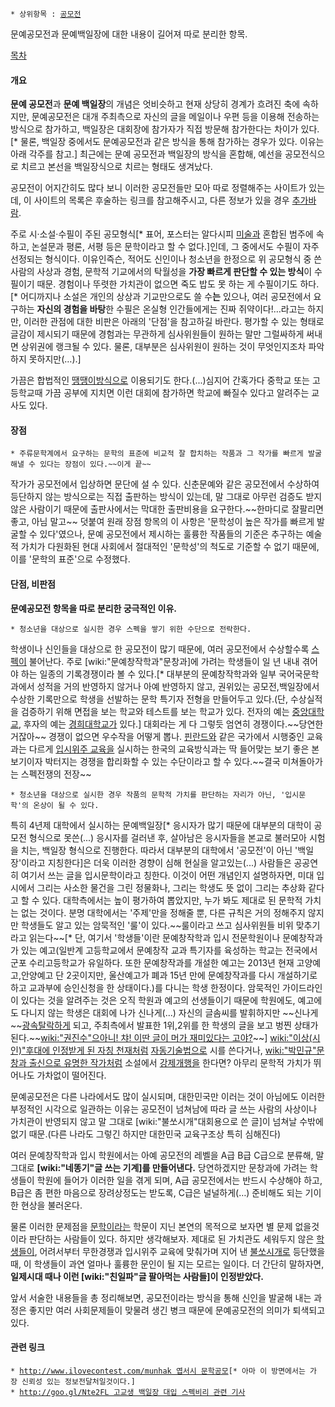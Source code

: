  * 상위항목 : [[공모전]]
문예공모전과 문예백일장에 대한 내용이 길어져 따로 분리한 항목.

[[목차]]

==== 개요 ====
'''문예 공모전'''과 '''문예 백일장'''의 개념은 엇비슷하고 현재 상당히 경계가 흐려진 축에 속하지만, 문예공모전은 대개 주최측으로 자신의 글을 메일이나 우편 등을 이용해 전송하는 방식으로 참가하고, 백일장은 대회장에 참가자가 직접 방문해 참가한다는 차이가 있다.[* 물론, 백일장 중에서도 문예공모전과 같은 방식을 통해 참가하는 경우가 있다. 이유는 아래 각주를 참고.] 최근에는 문예 공모전과 백일장의 방식을 혼합해, 예선을 공모전식으로 치르고 본선을 백일장식으로 치르는 형태도 생겨났다.

공모전이 어지간히도 많다 보니 이러한 공모전들만 모아 따로 정렬해주는 사이트가 있는데, 이 사이트의 목록은 후술하는 링크를 참고해주시고, 다른 정보가 있을 경우 [[추가바람]].

주로 시·소설·수필이 주된 공모형식[* 표어, 포스터는 알다시피 [[미술]]과 혼합된 범주에 속하고, 논설문과 평론, 서평 등은 문학이라고 할 수 없다.]인데, 그 중에서도 수필이 자주 선정되는 형식이다. 이유인즉슨, 적어도 신인이나 청소년을 한정으로 위 공모형식 중 쓴 사람의 사상과 경험, 문학적 기교에서의 탁월성을 '''가장 빠르게 판단할 수 있는 방식'''이 수필이기 때문. 경험이나 뚜렷한 가치관이 없으면 죽도 밥도 못 하는 게 수필이기도 하다.[* 어디까지나 소설은 개인의 상상과 기교만으로도 쓸 수'''는''' 있으나, 여러 공모전에서 요구하는 '''자신의 경험을 바탕'''한 수필은 온실형 인간들에게는 진짜 쥐약이다!…라고는 하지만, 이러한 관점에 대한 비판은 아래의 '단점'을 참고하길 바란다. 평가할 수 있는 형태로 글감이 제시되기 때문에 경험과는 무관하게 심사위원들이 원하는 말만 그럴싸하게 써내면 상위권에 랭크될 수 있다. 물론, 대부분은 심사위원이 원하는 것이 무엇인지조차 파악하지 못하지만(…).]

가끔은 합법적인 [[땡땡이]]방식으로 이용되기도 한다.(...)심지어 간혹가다 중학교 또는 고등학교때 가끔 공부에 지치면 이런 대회에 참가하면 학교에 빠질수 있다고 알려주는 교사도 있다.
==== 장점 ====
 * 주류문학계에서 요구하는 문학의 표준에 비교적 잘 합치하는 작품과 그 작가를 빠르게 발굴해낼 수 있다는 장점이 있다.~~이게 끝~~
작가가 공모전에서 입상하면 문단에 설 수 있다. 신춘문예와 같은 공모전에서 수상하여 등단하지 않는 방식으로는 직접 출판하는 방식이 있는데, 말 그대로 아무런 검증도 받지 않은 사람이기 때문에 출판사에서는 막대한 출판비용을 요구한다.~~한마디로 잘팔리면 좋고, 아님 말고~~ 덧붙여 원래 장점 항목의 이 사항은 '문학성이 높은 작가를 빠르게 발굴할 수 있다'였으나, 문예 공모전에서 제시하는 훌륭한 작품들의 기준은 추구하는 예술적 가치가 다원화된 현대 사회에서 절대적인 '문학성'의 척도로 기준할 수 없기 때문에, 이를 '문학의 표준'으로 수정했다.

==== 단점, 비판점 ====

'''문예공모전 항목을 따로 분리한 궁극적인 이유.'''

 * 청소년을 대상으로 실시한 경우 스펙을 쌓기 위한 수단으로 전락한다.

학생이나 신인들을 대상으로 한 공모전이 많기 때문에, 여러 공모전에서 수상할수록 [[스펙]]이 불어난다. 주로 [wiki:"문예창작학과"문창과]에 가려는 학생들이 일 년 내내 겪어야 하는 일종의 기록경쟁이라 볼 수 있다.[* 대부분의 문예창작학과와 일부 국어국문학과에서 성적을 거의 반영하지 않거나 아예 반영하지 않고, 권위있는 공모전,백일장에서 수상한 기록만으로 학생을 선발하는 문학 특기자 전형을 만들어두고 있다.(단, 수상실적을 검증하기 위해 면접을 보는 학교와 테스트를 보는 학교가 있다. 전자의 예는 [[중앙대학교]], 후자의 예는 [[경희대학교]]가 있다.] 대회라는 게 다 그렇듯 엄연히 경쟁이다.~~당연한거잖아~~ 경쟁이 없으면 우수작을 어떻게 뽑나. [[핀란드]]와 같은 국가에서 시행중인 교육과는 다르게 [[입시위주 교육]]을 실시하는 한국의 교육방식과는 딱 들어맞는 보기 좋은 본보기이자 박터지는 경쟁을 합리화할 수 있는 수단이라고 할 수 있다.~~결국 미쳐돌아가는 스펙전쟁의 전장~~

 * 청소년을 대상으로 실시한 경우 작품의 문학적 가치를 판단하는 자리가 아닌, '입시문학'의 온상이 될 수 있다.

특히 4년제 대학에서 실시하는 문예백일장[* 응시자가 많기 때문에 대부분의 대학이 공모전 형식으로 못쓴(...) 응시자를 걸러낸 후, 살아남은 응시자들을 본교로 불러모아 시험을 치는, 백일장 형식으로 진행한다. 따라서 대부분의 대학에서 '공모전'이 아닌 '백일장'이라고 지칭한다]은 더욱 이러한 경향이 심해 현실을 알고있는(...) 사람들은 공공연히 여기서 쓰는 글을 입시문학이라고 칭한다. 이것이 어떤 개념인지 설명하자면, 미대 입시에서 그리는 사소한 물건을 그린 정물화나, 그리는 학생도 뜻 없이 그리는 추상화 같다고 할 수 있다. 대학측에서는 높이 평가하여 뽑았지만, 누가 봐도 제대로 된 문학적 가치는 없는 것이다. 분명 대학에서는 '주제'만을 정해줄 뿐, 다른 규칙은 거의 정해주지 않지만 학생들도 알고 있는 암묵적인 '룰'이 있다.~~룰이라고 쓰고 심사위원들 비위 맞추기라고 읽는다~~[* 단, 여기서 '학생들'이란 문예창작학과 입시 전문학원이나 문예창작과가 있는 예고(일반계 고등학교에서 문예창작 교과 특기자를 육성하는 학교는 전국에서 군포 수리고등학교가 유일하다. 또한 문예창작과를 개설한 예고는 2013년 현재 고양예고,안양예고 단 2곳이지만, 울산예고가 폐과 15년 만에 문예창작과를 다시 개설하기로 하고 교과부에 승인신청을 한 상태이다.)를 다니는 학생 한정이다. 암묵적인 가이드라인이 있다는 것을 알려주는 것은 오직 학원과 예고의 선생들이기 때문에 학원에도, 예고에도 다니지 않는 학생은 대회에 나가 신나게(...) 자신의 글솜씨를 발휘하지만 ~~신나게~~[[광속탈락]]하게 되고, 주최측에서 발표한 1위,2위를 한 학생의 글을 보고 벙찐 상태가 된다.~~[[wiki:"권진수"으아니! 챠! 이딴 글이 머가 재미있다는 고야?]]~~]  [[wiki:"이상(시인)"후대에 인정받게 된 자칭 천재]]처럼 [[자동기술법]]으로 시를 쓴다거나, [[wiki:"박민규"문창과 출신으로 유명한 작가]]처럼 소설에서 [[강제개행]]을 한다면? 아무리 문학적 가치가 뛰어나도 가차없이 떨어진다.

문예공모전은 다른 나라에서도 많이 실시되며, 대한민국만 이러는 것이 아님에도 이러한 부정적인 시각으로 일관하는 이유는 공모전이 넘쳐남에 따라 글 쓰는 사람의 사상이나 가치관이 반영되지 않고 말 그대로 [wiki:"불쏘시개"대회용으로 쓴 글]이 넘쳐날 수밖에 없기 때문.(다른 나라도 그렇긴 하지만 대한민국 교육구조상 특히 심해진다)

여러 문예창작학과 입시 학원에서는 아예 공모전의 레벨을 A급 B급 C급으로 분류해, 말 그대로 '''[wiki:"네똥기"글 쓰는 기계]를 만들어낸다.''' 당연하겠지만 문창과에 가려는 학생들이 학원에 들어가 이러한 일을 겪게 되며, A급 공모전에서는 반드시 수상해야 하고, B급은 좀 편한 마음으로 장려상정도는 받도록, C급은 널널하게(…) 준비해도 되는 기이한 현상을 불러온다.

물론 이러한 문제점을 [[문학]]이라는 학문이 지닌 본연의 목적으로 보자면 별 문제 없을것이라 판단하는 사람들이 있다. 하지만 생각해보자. 제대로 된 가치관도 세워두지 않은 [[학생]]들이, 어려서부터 무한경쟁과 입시위주 교육에 맞춰가며 지어 낸 [[불쏘시개]]로 등단했을 때, 이 학생들이 과연 얼마나 훌륭한 문인이 될 지는 모르는 일이다. 더 간단히 말하자면, '''일제시대 때나 이런 [wiki:"친일파"글 팔아먹는 사람들]이 인정받았다.'''

앞서 서술한 내용들을 총 정리해보면, 공모전이라는 방식을 통해 신인을 발굴해 내는 과정은 좋지만 여러 사회문제들이 맞물려 생긴 병크 때문에 문예공모전의 의미가 퇴색되고 있다.

==== 관련 링크 ====

 * [[http://www.ilovecontest.com/munhak 엽서시 문학공모]][* 아마 이 방면에서는 가장 신뢰성 있는 정보전달처일것이다.]
 * [[http://goo.gl/Nte2FL 고교생 백일장 대입 스펙비리 관련 기사]]
